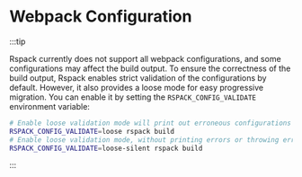 # Webpack Configuration

:::tip

Rspack currently does not support all webpack configurations, and some configurations may affect the build output. To ensure the correctness of the build output, Rspack enables strict validation of the configurations by default. However, it also provides a loose mode for easy progressive migration. You can enable it by setting the `RSPACK_CONFIG_VALIDATE` environment variable:

```bash
# Enable loose validation mode will print out erroneous configurations but will not throw error.
RSPACK_CONFIG_VALIDATE=loose rspack build
# Enable loose validation mode, without printing errors or throwing error.
RSPACK_CONFIG_VALIDATE=loose-silent rspack build
```

:::
